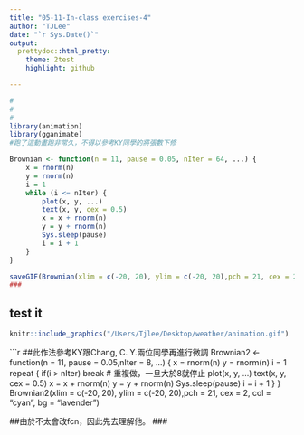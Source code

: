 ---
title: "05-11-In-class exercises-4"
author: "TJLee"
date: "`r Sys.Date()`"
output:
  prettydoc::html_pretty:
    theme: 2test
    highlight: github

---

```{r}
#
#
#
library(animation)
library(gganimate)
#跑了這動畫跑非常久，不得以參考KY同學的將張數下修

Brownian <- function(n = 11, pause = 0.05, nIter = 64, ...) {
    x = rnorm(n)
    y = rnorm(n)
    i = 1
    while (i <= nIter) {
        plot(x, y, ...)
        text(x, y, cex = 0.5)
        x = x + rnorm(n)
        y = y + rnorm(n)
        Sys.sleep(pause)
        i = i + 1
    }
} 

saveGIF(Brownian(xlim = c(-20, 20), ylim = c(-20, 20),pch = 21, cex = 2, col = "cyan", bg = "lavender"))
###
```
## test it
```{r echo=FALSE, fig.cap="/Users/Tjlee/Desktop/weather/animation.gif"}
knitr::include_graphics("/Users/Tjlee/Desktop/weather/animation.gif")
```


```{r}
##此作法參考KY跟Chang, C. Y.兩位同學再進行微調
Brownian2 <- function(n = 11, pause = 0.05,nIter = 8, ...) {
    x = rnorm(n) 
    y = rnorm(n) 
    i = 1
    repeat {
      if(i > nIter) break # 重複做，一旦大於8就停止
        plot(x, y, ...)
        text(x, y, cex = 0.5)
        x = x + rnorm(n)
        y = y + rnorm(n)
        Sys.sleep(pause)
        i = i + 1
    }
} 
Brownian2(xlim = c(-20, 20), ylim = c(-20, 20),pch = 21, cex = 2, col = "cyan", bg = "lavender")


##由於不太會改fcn，因此先去理解他。
###